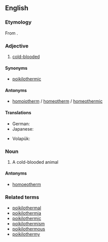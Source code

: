 ==English==

===Etymology===
From {{confix|en|poikilo|therm}}.

===Adjective===
{{en-adj}}

# [[cold-blooded]]

====Synonyms====
* [[poikilothermic]]

====Antonyms====
* [[homoiotherm]] / [[homeotherm]] / [[homeothermic]]

====Translations====
{{trans-top|Ecology: animals with unconstant body temperature}}
* German: {{t+|de|poikilotherm}}
* Japanese: {{t|ja|変温動物|tr=へんおんどうぶつ, hen'ondōbutsu}}
{{trans-mid}}
* Volapük: {{t|vo|cenavamik}}
{{trans-bottom}}

===Noun===
{{en-noun}}

# A cold-blooded animal

====Antonyms====
* [[homoeotherm]]

===Related terms===
* [[poikilothermal]]
* [[poikilothermia]]
* [[poikilothermic]]
* [[poikilothermism]]
* [[poikilothermous]]
* [[poikilothermy]]